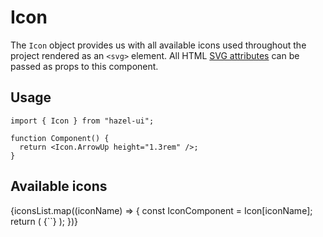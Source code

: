 
<Meta title="Foundation/Icon" component={Icon} />

# Icon

The `Icon` object provides us with all available icons used
throughout the project rendered as an `<svg>` element. All HTML
[SVG attributes][1] can be passed as props to this component.

## Usage

```tsx
import { Icon } from "hazel-ui";

function Component() {
  return <Icon.ArrowUp height="1.3rem" />;
}
```

## Available icons

<div>
  {iconsList.map((iconName) => {
    const IconComponent = Icon[iconName];
    return (
      <Card textAlign="center" width="10rem" key="iconName">
        <IconComponent height="1.3rem" />
        <Typography marginBottom="0px" color={Color.royalBlue}>
          {`<Icon.${iconName} />`}
        </Typography>
      </Card>
    );
  })}
</div>

[1]: https://developer.mozilla.org/en-US/docs/Web/SVG/Attribute
